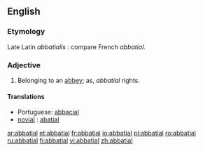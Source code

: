 ==English==

===Etymology===
Late Latin ''abbatialis'' : compare French ''abbatial''.

===Adjective===
{{en-adj}}

# Belonging to an [[abbey]]; as, ''abbatial'' rights.

====Translations====
* Portuguese: [[abbacial]]
* [[novial]] : [[abatial]]

[[ar:abbatial]]
[[et:abbatial]]
[[fr:abbatial]]
[[io:abbatial]]
[[pl:abbatial]]
[[ro:abbatial]]
[[ru:abbatial]]
[[fi:abbatial]]
[[vi:abbatial]]
[[zh:abbatial]]